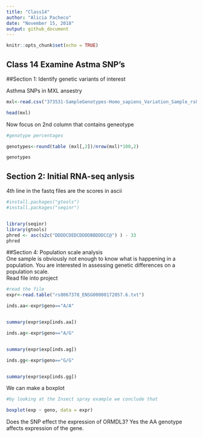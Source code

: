 ```yaml
---
title: "Class14"
author: "Alicia Pacheco"
date: "November 15, 2018"
output: github_document
---
```


```r
knitr::opts_chunk$set(echo = TRUE)
```

## Class 14 Examine Astma SNP's 

##Section 1: Identify genetic variants of interest

Asthma SNPs in MXL ansestry
```r

mxl<-read.csv("373531-SampleGenotypes-Homo_sapiens_Variation_Sample_rs8067378.csv")

head(mxl)
```

Now focus on 2nd column that contains geneotype

```r

#genotype percentages

genotypes<-round(table (mxl[,2])/nrow(mxl)*100,2)

genotypes

```


## Section 2: Initial RNA-seq anlysis 

4th line in the fastq files are the scores in ascii
```r

#install.packages("gtools")
#install.packages("seqinr")


library(seqinr)
library(gtools) 
phred <- asc(s2c("DDDDCDEDCDDDDBBDDDCC@") ) - 33
phred 

```


##Section 4: Population scale analysis   
One sample is obviously not enough to know what is happening in a population. You are
interested in assessing genetic differences on a population scale.  
Read file into project  


```r
#read the file 
expr<-read.table("rs8067378_ENSG00000172057.6.txt")

inds.aa<-expr$geno=="A/A"


summary(expr$exp[inds.aa])
```

```r
inds.ag<-expr$geno=="A/G"


summary(expr$exp[inds.ag])
```
```r
inds.gg<-expr$geno=="G/G"


summary(expr$exp[inds.gg])
```
We can make a boxplot

```r
#by looking at the Insect spray example we conclude that

boxplot(exp ~ geno, data = expr)

```

Does the SNP effect the expression of ORMDL3?  Yes the AA genotype affects expression of the gene.  
